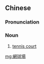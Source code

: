{{also|网球场}}
==Chinese==
{{zh-forms|s=网球场|type=21}}

===Pronunciation===
{{zh-pron
|m=wǎngqiú場
|c=mong5 kau4 coeng4
|cat=n
}}

===Noun===
{{zh-noun}}

# [[tennis court]]

[[mg:網球場]]